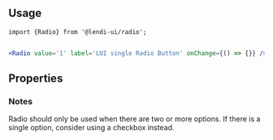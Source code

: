
## Usage

```
import {Radio} from '@lendi-ui/radio';
```

```jsx

<Radio value='1' label='LUI single Radio Button' onChange={() => {}} />

```

## Properties
<PropTable>
  <PropTable.Entry name="className" defaultValue=""type="boolean" description="Whether the Radio is checked or not."/>
  <PropTable.Entry name="label" type="string" description="Radio display value."/>
  <PropTable.Entry name="isBoxed" type="boolean" description="Whether the Radio is checked or not."/>
  <PropTable.Entry name="isChecked" type="boolean" description="Whether the Radio is checked or not."/>
  <PropTable.Entry name="isDisabled" type="boolean" description="Whether the Radio is checked or not."/>
  <PropTable.Entry name="onChange" type="boolean" description="Whether the Radio is checked or not."/>
  <PropTable.Entry name="value" type="string" description="Radio value."/>
</PropTable>


### Notes
Radio should only be used when there are two or more options. If there is a single option, consider using a checkbox instead. 

```



